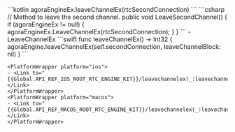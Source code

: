 <PlatformWrapper platform="android">
    ```kotlin
    agoraEngineEx.leaveChannelEx(rtcSecondConnection)
    ```
</PlatformWrapper>
<PlatformWrapper platform="unity">
    ```csharp
    // Method to leave the second channel.
    public void LeaveSecondChannel()
    {
        if (agoraEngineEx != null)
        {
            agoraEngineEx.LeaveChannelEx(rtcSecondConnection);
        }
    }
    ```
    - <Link to="{{Global.API_REF_UNITY_ROOT}}/class_irtcengineex.html#api_irtcengineex_leavechannelex">LeaveChannelEx</Link>

</PlatformWrapper>
<PlatformWrapper platform={["ios","macos"]}>
    ```swift
    func leaveChannelEx() -> Int32 {
        agoraEngine.leaveChannelEx(self.secondConnection, leaveChannelBlock: nil)
    }
    ```

    <PlatformWrapper platform="ios">
    - <Link to="{{Global.API_REF_IOS_ROOT_RTC_ENGINE_KIT}}/leavechannelex(_:leavechannelblock:)">leaveChannelEx(_:leaveChannelBlock:)</Link>
    </PlatformWrapper>
    <PlatformWrapper platform="macos">
    - <Link to="{{Global.API_REF_MACOS_ROOT_RTC_ENGINE_KIT}}/leavechannelex(_:leavechannelblock:)">leaveChannelEx(_:leaveChannelBlock:)</Link>
    </PlatformWrapper>
</PlatformWrapper>